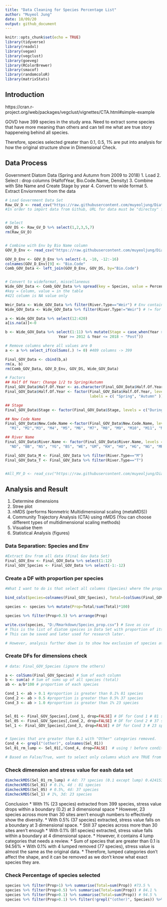 ---
title: "Data Cleaning for Species Percentage List"
author: "Muyeol Jung"
date: 18/09/20
output: github_document
---

```{r setup, include=FALSE}
knitr::opts_chunk$set(echo = TRUE)
library(tidyverse)
library(readxl)
library(vegan)
library(vegclust)
library(goeveg)
library(RColorBrewer)
library(smacof)
library(randomcoloR)
library(matrixStats)
```

## Introduction

https://cran.r-project.org/web/packages/vegclust/vignettes/CTA.html#simple-example

GOVD have 399 species in the study area. 
Need to extract some species that have more meaning than others and can tell me what are true story happeneing behind all species.

Therefore, species selected greater than 0.1, 0.5, 1% are put into analysis for how the original structure show in Dimensional Check.


## Data Process
Government Diatom Data (Spring and Autumn from 2009 to 2018)
1. Load
2. Select : drop columns (HalfofYear, Bio.Code.Name, Density)
3. Combine with Site Name and Create Stage by year
4. Convert to wide format
5. Extract Enviornment from the data

```{r}
# Load Government Data Set
Raw_GV_D <- read_csv("https://raw.githubusercontent.com/muyeoljung/Diatom-Data-Analysis/master/Diatom_Data/Gov_Diatom_Percentage.csv")
#In order to import data from Github, URL for data must be "directoy" for RAW


# Select
GOV_DS <- Raw_GV_D %>% select(1,2,3,5,7)
rm(Raw_GV_D)


# Combine with Env by Bio Name column
GOV_D_Env <- read_csv("https://raw.githubusercontent.com/muyeoljung/Diatom-Data-Analysis/master/Diatom_Data/Studysites_20190725.csv")

GOV_D_Env <- GOV_D_Env %>% select(-8, -10, -12:-16)
colnames(GOV_D_Env)[9] <- "Bio.Code"
Comb_GOV_Data <- left_join(GOV_D_Env, GOV_DS, by="Bio.Code")


# Convert to wideformat, miscellaneous
Wide_GOV_Data <- Comb_GOV_Data %>% spread(key = Species, value = Percent) %>% select(-421)
#key = Column, value = in the table
#421 column is NA value only

Weir_Data <- Wide_GOV_Data %>% filter(River.Type=="Weir") # Env contains weir location, so need to drop the column
Wide_GOV_Data <- Wide_GOV_Data %>% filter(River.Type!="Weir") # != for filter obs not containing

a <- Wide_GOV_Data %>% select(12:420)
a[is.na(a)]<-0

b <- Wide_GOV_Data %>% select(1:11) %>% mutate(Stage = case_when(Year >= 2009 & Year <= 2011 ~ "During",
                        Year >= 2012 & Year <= 2018 ~ "Post"))

# Remove columns where all values are 0
a <- a %>% select_if(colSums(.) != 0) #409 columns -> 399

Final_GOV_Data <- cbind(b,a)
rm(a, b)
rm(Comb_GOV_Data, GOV_D_Env, GOV_DS, Wide_GOV_Data)

# Factors
## Half Of Year: Change 1/2 to Spring/Autumn
Final_GOV_Data$Half.Of.Year <- as.character(Final_GOV_Data$Half.Of.Year)
Final_GOV_Data$Half.Of.Year <- factor(Final_GOV_Data$Half.Of.Year, levels = c("1", "2"),
                                      labels = c( "Spring", "Autumn" ))

## Stage
Final_GOV_Data$Stage <- factor(Final_GOV_Data$Stage, levels = c("During", "Post"))

## New Code Name
Final_GOV_Data$New.Code.Name <-factor(Final_GOV_Data$New.Code.Name, levels = c(
  "M1", "M2","M3", "M4", "M5", "M6", "M7", "M8", "M9", "M10", "M11", "M12", "M13", "M14", "M15", "T1", "T2", "T3a", "T3b", "T4", "T5a", "T5b", "T6a", "T6b", "T7a", "T7b", "T8a", "T8b", "T9a", "T9b", "T10a", "T10b", "T11a", "T11b"))

## River Name
Final_GOV_Data$River.Name <- factor(Final_GOV_Data$River.Name, levels = c(
  "ND", "BB", "NS", "YG", "BS", "WE", "GM", "KH", "HO", "HG", "NG", "MR"))

Final_GOV_Data_M <- Final_GOV_Data %>% filter(River.Type=="M")
Final_GOV_Data_T <- Final_GOV_Data %>% filter(River.Type=="T")


#All_MY_D <- read_csv("https://raw.githubusercontent.com/muyeoljung/Diatom-Data-Analysis/master/Final_Diatom_List_forAnalysis_datainput.csv")
```



## Analysis and Result

1. Determine dimensions
2. Stree plot
3. nMDS (performs Nonmetric Multidimensional scaling (metaMDS))
4. Community Trajectory Analysis (CTA) using nMDS (You can choose different types of multidimensional scaling methods)
5. Visualise them
6. Statistical Analysis (figures)

### Data Separation: Species and Env
```{r}
#Extract Env from all data (Final Gov Data Set)
Final_GOV_Env <- Final_GOV_Data %>% select(1:12)
Final_GOV_Species <- Final_GOV_Data %>% select(-1:-12)
```


### Create a DF with proportion per species
```{r}
#What I want to do is that select all columns (Species) where the proportion is greater than 5 %

bind_cols(Species=colnames(Final_GOV_Species), Total=(colSums(Final_GOV_Species)))->species # Column-wise sum

species <- species %>% mutate(Prop=Total/sum(Total)*100)

species %>% filter(Prop>0.5) %>% arrange(Prop)

write.csv(species, "D:/Rmarkdown/Species_prop.csv") # Save as csv
# This is the list of diatom speices in Data Set with proportion of its species
# This can be saved and later used for research later.

# However, analysis further down is to show how exclusion of species at certain level of proportion will affect stress value level.

```


### Create DFs for dimensions check
```{r}
# data: Final_GOV_Species (ignore the others)

a <- colSums(Final_GOV_Species) # Sum of each column
b <- sum(a) # Sum of sums up of all species (total)
ab <- a/b*100 # proportion of each species

Cond_1 <- ab > 0.1 #proportion is greater than 0.1% 81 species
Cond_2 <- ab > 0.5 #proportion is greater than 0.5% 37 species
Cond_3 <- ab > 1.0 #proportion is greater than 1% 23 species


Sel_01 <- Final_GOV_Species[,Cond_1, drop=FALSE] # DF for Cond 1 # 81 species
Sel_05 <- Final_GOV_Species[,Cond_2, drop=FALSE] # DF for Cond 2 # 37 species
Sel_1 <- Final_GOV_Species[,Cond_3, drop=FALSE] # DF for Cond 3 # 23 species


# Species that are greater than 0.1 with "Other" categories removed.
Cond_4 <- grepl("(other)", colnames(Sel_01))
Sel_01_rm_lump <- Sel_01[,!Cond_4, drop=FALSE]  # using ! before condition, the reverse function can be implemented.

# Based on False/True, want to select only columns which are TRUE from original data (Final_GOV_Speices)

```


### Check dimension and stress value for eash data set
```{r}
dimcheckMDS(Sel_01_rm_lump) # 4d: 77 species (0.1 except lump) 0.4241538 0.2798009 0.2110374 0.1678039 0.1395913 0.1227646
dimcheckMDS(Sel_01) # 0.1%, 4d : 81 species
dimcheckMDS(Sel_05) # 0.5%, 4d: 37 species
dimcheckMDS(Sel_1) # 1%, 3d: 23 species

```

Conclusion
* With 1% (23 species) extracted from 399 species, stress value drops within a boundary (0.2) at 3 dimensional space
  * However, 23 species across more than 30 sites aren't enough numbers to effectively show the diversity.
* With 0.5% (37 species) extracted, stress value falls on a boundary at 3 dimensional space.
  * Still 37 species across more than 30 sites aren't enough
* With 0.1% (81 species) extracted, stress value falls within a boundary at 4 dimensional space.
  * However, it contains 4 lump categories that needs a review.
  * Sum of species that are greater than 0.1 is 94.56%
* With 0.1% with 4 lumped removed (77 species), stress value is almost the same as the original data.
  * Therefore, lumped categories don't affect the shape, and it can be removed as we don't know what exact species they are.


### Check Percentage of species selected 
```{r}
species %>% filter(Prop>1) %>% summarise(Total=sum(Prop)) #73.5 %
species %>% filter(Prop>0.5) %>% summarise(Total=sum(Prop)) # 84.1 %
species %>% filter(Prop>0.1) %>% summarise(Total=sum(Prop)) # 94.5 %
species %>% filter(Prop>0.1) %>% filter(!grepl("(other)", Species)) %>% summarise(Total=sum(Prop)) # 93.7 %
```
